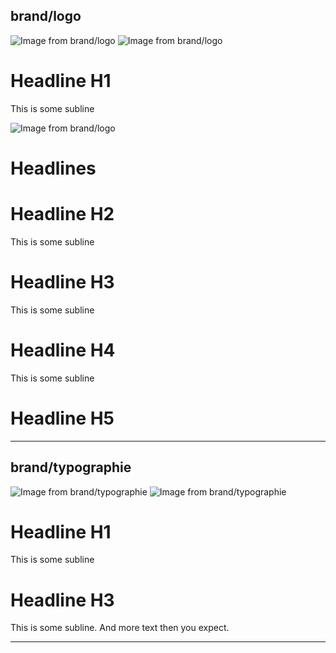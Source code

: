 ## brand/logo

<Image src="/images/brand/logo-image-0.png" width={169} height={151.89874267578125} alt="Image from brand/logo" />

<Image src="/images/brand/logo-image-1.png" width={169} height={151.89874267578125} alt="Image from brand/logo" />

# Headline H1

This is some subline

<Image src="/images/brand/logo-image-2.png" width={169} height={151.89874267578125} alt="Image from brand/logo" />

# Headlines

# Headline H2

This is some subline

# Headline H3

This is some subline

# Headline H4

This is some subline

# Headline H5

---

## brand/typographie

<Image src="/images/brand/typographie-image-0.png" width={128} height={151.89874267578125} alt="Image from brand/typographie" />

<Image src="/images/brand/typographie-image-1.png" width={128} height={79} alt="Image from brand/typographie" />

# Headline H1

This is some subline

# Headline H3

This is some subline. And more text then you expect.

---

